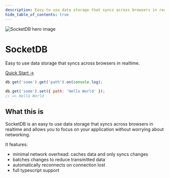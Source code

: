 ```yaml
---
description: Easy to use data storage that syncs across browsers in realtime.
hide_table_of_contents: true
---
```


<div class="hero" style={{ textAlign: 'center' }}>
	<div class="container">
		<img
			src="/hero.png"
			alt="SocketDB hero image"
			style={{ maxWidth: '280px' }}
		/>
		<h1 class="hero__title">SocketDB</h1>
		<p class="hero__subtitle">
			Easy to use data storage that syncs across browsers in realtime.
		</p>
		<div>
			<a href="/guide/quick-start" class="button button--primary button--lg">
				Quick Start →
			</a>
		</div>
	</div>
</div>

<!-- prettier-ignore -->
```js
db.get('some').get('path').on(console.log);

db.get('some').set({ path: 'Hello World' });
// => Hello World
```

## What this is

SocketDB is an easy to use data storage that syncs across browsers in realtime
and allows you to focus on your application without worrying about networking.

It features:

- minimal network overhead: caches data and only syncs changes
- batches changes to reduce transmitted data
- automatically reconnects on connection lost
- full typescript support
